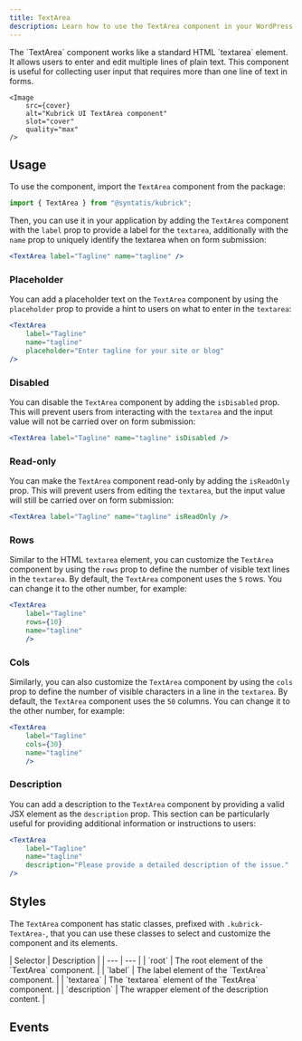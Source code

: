 ```yaml
---
title: TextArea
description: Learn how to use the TextArea component in your WordPress admin application.
---
```



<Lead storybook="/docs/components-textarea--docs" stackblitz="/edit/syntatis-kubrick-textarea?file=src/App.jsx">
	The `TextArea` component works like a standard HTML `textarea` element. It
	allows users to enter and edit multiple lines of plain text. This component is
	useful for collecting user input that requires more than one line of text in
	forms.

	<Image
		src={cover}
		alt="Kubrick UI TextArea component"
		slot="cover"
		quality="max"
	/>
</Lead>

## Usage

To use the component, import the `TextArea` component from the package:

```jsx
import { TextArea } from "@syntatis/kubrick";
```

Then, you can use it in your application by adding the `TextArea` component with the `label` prop to provide a label for the `textarea`, additionally with the `name` prop to uniquely identify the textarea when on form submission:

```jsx
<TextArea label="Tagline" name="tagline" />
```

### Placeholder

You can add a placeholder text on the `TextArea` component by using the `placeholder` prop to provide a hint to users on what to enter in the `textarea`:

```jsx {4}
<TextArea
	label="Tagline"
	name="tagline"
	placeholder="Enter tagline for your site or blog"
/>
```

### Disabled

You can disable the `TextArea` component by adding the `isDisabled` prop. This will prevent users from interacting with the `textarea` and the input value will not be carried over on form submission:

```jsx {4}
<TextArea label="Tagline" name="tagline" isDisabled />
```

### Read-only

You can make the `TextArea` component read-only by adding the `isReadOnly` prop. This will prevent users from editing the `textarea`, but the input value will still be carried over on form submission:

```jsx {4}
<TextArea label="Tagline" name="tagline" isReadOnly />
```

### Rows

Similar to the HTML `textarea` element, you can customize the `TextArea` component by using the `rows` prop to define the number of visible text lines in the `textarea`. By default, the `TextArea` component uses the `5` rows. You can change it to the other number, for example:

```jsx {3}
<TextArea
	label="Tagline"
	rows={10}
	name="tagline"
	/>
```

### Cols

Similarly, you can also customize the `TextArea` component by using the `cols` prop to define the number of visible characters in a line in the `textarea`. By default, the `TextArea` component uses the `50` columns. You can change it to the other number, for example:

```jsx {3}
<TextArea
	label="Tagline"
	cols={30}
	name="tagline"
	/>
```

### Description

You can add a description to the `TextArea` component by providing a valid JSX element as the `description` prop. This section can be particularly useful for providing additional information or instructions to users:

```jsx {3}
<TextArea
	label="Tagline"
	name="tagline"
	description="Please provide a detailed description of the issue."
/>
```

## Styles

The `TextArea` component has static classes, prefixed with `.kubrick-TextArea-`, that you can use these classes to select and customize the component and its elements.

<div className="table-classes">
	| Selector | Description | | --- | --- | | `root` | The root element of the
	`TextArea` component. | | `label` | The label element of the `TextArea`
	component. | | `textarea` | The `textarea` element of the `TextArea`
	component. | | `description` | The wrapper element of the description content.
	|
</div>

## Events

<Table
	variant="events"
	component="TextArea"
	items={[
		["onChange", "Triggered when the value is changed. The function callback will receive the new input value as an argument."],
	]}
	/>
